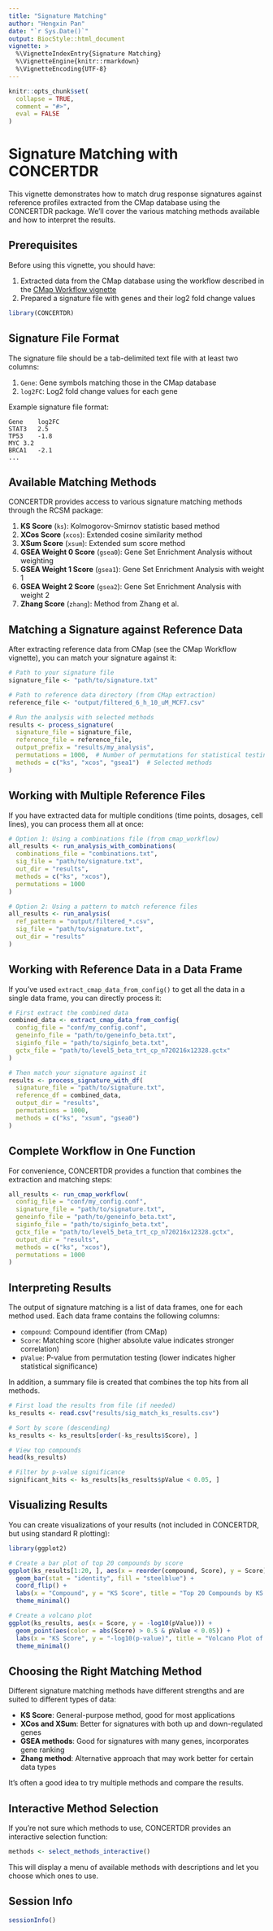 ```yaml
---
title: "Signature Matching"
author: "Hengxin Pan"
date: "`r Sys.Date()`"
output: BiocStyle::html_document
vignette: >
  %\VignetteIndexEntry{Signature Matching}
  %\VignetteEngine{knitr::rmarkdown}
  %\VignetteEncoding{UTF-8}
---
```


```r
knitr::opts_chunk$set(
  collapse = TRUE,
  comment = "#>",
  eval = FALSE
)
```

# Signature Matching with CONCERTDR

This vignette demonstrates how to match drug response signatures against reference profiles extracted from the CMap database using the CONCERTDR package. We'll cover the various matching methods available and how to interpret the results.

## Prerequisites

Before using this vignette, you should have:

1. Extracted data from the CMap database using the workflow described in the [CMap Workflow vignette](cmap_workflow.html)
2. Prepared a signature file with genes and their log2 fold change values

```r
library(CONCERTDR)
```

## Signature File Format

The signature file should be a tab-delimited text file with at least two columns:

1. `Gene`: Gene symbols matching those in the CMap database
2. `log2FC`: Log2 fold change values for each gene

Example signature file format:
```
Gene	log2FC
STAT3	2.5
TP53	-1.8
MYC	3.2
BRCA1	-2.1
...
```

## Available Matching Methods

CONCERTDR provides access to various signature matching methods through the RCSM package:

1. **KS Score** (`ks`): Kolmogorov-Smirnov statistic based method
2. **XCos Score** (`xcos`): Extended cosine similarity method
3. **XSum Score** (`xsum`): Extended sum score method
4. **GSEA Weight 0 Score** (`gsea0`): Gene Set Enrichment Analysis without weighting
5. **GSEA Weight 1 Score** (`gsea1`): Gene Set Enrichment Analysis with weight 1
6. **GSEA Weight 2 Score** (`gsea2`): Gene Set Enrichment Analysis with weight 2
7. **Zhang Score** (`zhang`): Method from Zhang et al.

## Matching a Signature against Reference Data

After extracting reference data from CMap (see the CMap Workflow vignette), you can match your signature against it:

```r
# Path to your signature file
signature_file <- "path/to/signature.txt"

# Path to reference data directory (from CMap extraction)
reference_file <- "output/filtered_6_h_10_uM_MCF7.csv"

# Run the analysis with selected methods
results <- process_signature(
  signature_file = signature_file,
  reference_file = reference_file,
  output_prefix = "results/my_analysis",
  permutations = 1000,  # Number of permutations for statistical testing
  methods = c("ks", "xcos", "gsea1")  # Selected methods
)
```

## Working with Multiple Reference Files

If you have extracted data for multiple conditions (time points, dosages, cell lines), you can process them all at once:

```r
# Option 1: Using a combinations file (from cmap_workflow)
all_results <- run_analysis_with_combinations(
  combinations_file = "combinations.txt",
  sig_file = "path/to/signature.txt",
  out_dir = "results",
  methods = c("ks", "xcos"),
  permutations = 1000
)

# Option 2: Using a pattern to match reference files
all_results <- run_analysis(
  ref_pattern = "output/filtered_*.csv",
  sig_file = "path/to/signature.txt",
  out_dir = "results"
)
```

## Working with Reference Data in a Data Frame

If you've used `extract_cmap_data_from_config()` to get all the data in a single data frame, you can directly process it:

```r
# First extract the combined data
combined_data <- extract_cmap_data_from_config(
  config_file = "conf/my_config.conf",
  geneinfo_file = "path/to/geneinfo_beta.txt",
  siginfo_file = "path/to/siginfo_beta.txt",
  gctx_file = "path/to/level5_beta_trt_cp_n720216x12328.gctx"
)

# Then match your signature against it
results <- process_signature_with_df(
  signature_file = "path/to/signature.txt",
  reference_df = combined_data,
  output_dir = "results",
  permutations = 1000,
  methods = c("ks", "xsum", "gsea0")
)
```

## Complete Workflow in One Function

For convenience, CONCERTDR provides a function that combines the extraction and matching steps:

```r
all_results <- run_cmap_workflow(
  config_file = "conf/my_config.conf", 
  signature_file = "path/to/signature.txt",
  geneinfo_file = "path/to/geneinfo_beta.txt",
  siginfo_file = "path/to/siginfo_beta.txt",
  gctx_file = "path/to/level5_beta_trt_cp_n720216x12328.gctx",
  output_dir = "results",
  methods = c("ks", "xcos"),
  permutations = 1000
)
```

## Interpreting Results

The output of signature matching is a list of data frames, one for each method used. Each data frame contains the following columns:

- `compound`: Compound identifier (from CMap)
- `Score`: Matching score (higher absolute value indicates stronger correlation)
- `pValue`: P-value from permutation testing (lower indicates higher statistical significance)

In addition, a summary file is created that combines the top hits from all methods.

```r
# First load the results from file (if needed)
ks_results <- read.csv("results/sig_match_ks_results.csv")

# Sort by score (descending)
ks_results <- ks_results[order(-ks_results$Score), ]

# View top compounds
head(ks_results)

# Filter by p-value significance
significant_hits <- ks_results[ks_results$pValue < 0.05, ]
```

## Visualizing Results

You can create visualizations of your results (not included in CONCERTDR, but using standard R plotting):

```r
library(ggplot2)

# Create a bar plot of top 20 compounds by score
ggplot(ks_results[1:20, ], aes(x = reorder(compound, Score), y = Score)) +
  geom_bar(stat = "identity", fill = "steelblue") +
  coord_flip() +
  labs(x = "Compound", y = "KS Score", title = "Top 20 Compounds by KS Score") +
  theme_minimal()

# Create a volcano plot
ggplot(ks_results, aes(x = Score, y = -log10(pValue))) +
  geom_point(aes(color = abs(Score) > 0.5 & pValue < 0.05)) +
  labs(x = "KS Score", y = "-log10(p-value)", title = "Volcano Plot of KS Scores") +
  theme_minimal()
```

## Choosing the Right Matching Method

Different signature matching methods have different strengths and are suited to different types of data:

- **KS Score**: General-purpose method, good for most applications
- **XCos and XSum**: Better for signatures with both up and down-regulated genes
- **GSEA methods**: Good for signatures with many genes, incorporates gene ranking
- **Zhang method**: Alternative approach that may work better for certain data types

It's often a good idea to try multiple methods and compare the results.

## Interactive Method Selection

If you're not sure which methods to use, CONCERTDR provides an interactive selection function:

```r
methods <- select_methods_interactive()
```

This will display a menu of available methods with descriptions and let you choose which ones to use.

## Session Info

```r
sessionInfo()
```
